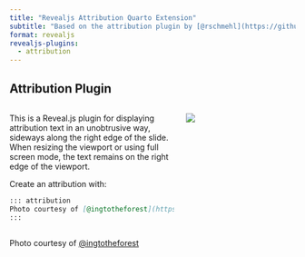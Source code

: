 ```yaml
---
title: "Revealjs Attribution Quarto Extension"
subtitle: "Based on the attribution plugin by [@rschmehl](https://github.com/rschmehl/reveal-plugins)"
format: revealjs
revealjs-plugins:
  - attribution
---
```


## Attribution Plugin

::: {.columns}

::: {.column width="60%"}
This is a Reveal.js plugin for displaying attribution text in an unobtrusive way, sideways along the right edge of the slide. When resizing the viewport or using full screen mode, the text remains on the right edge of the viewport.

Create an attribution with:

```.markdown
::: attribution
Photo courtesy of [@ingtotheforest](https://unsplash.com/@ingtotheforest)
:::
```
::: 

::: {.column width="40%"}
![](ingtotheforest.jpg)
:::

:::

::: attribution
Photo courtesy of [@ingtotheforest](https://unsplash.com/@ingtotheforest)
:::